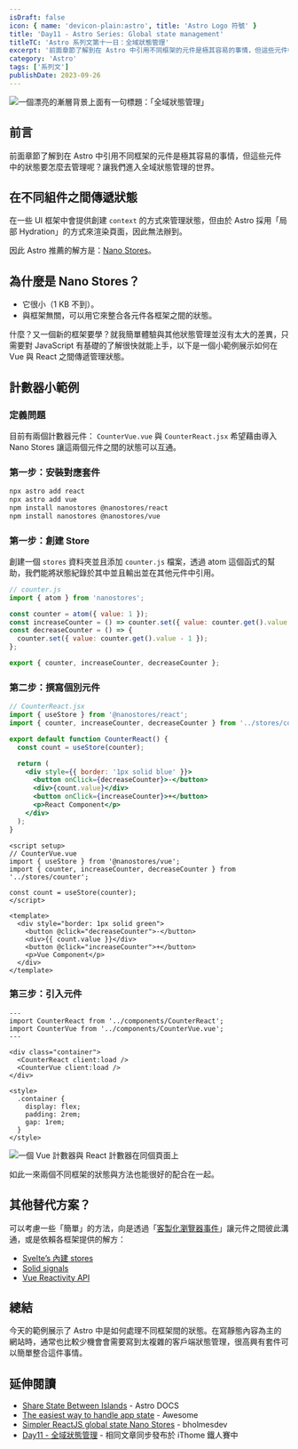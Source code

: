 ```yaml
---
isDraft: false
icon: { name: 'devicon-plain:astro', title: 'Astro Logo 符號' }
title: 'Day11 - Astro Series: Global state management'
titleTC: 'Astro 系列文第十一日：全域狀態管理'
excerpt: '前面章節了解到在 Astro 中引用不同框架的元件是極其容易的事情，但這些元件中的狀態要怎麼去管理呢？在一些 UI 框架中會提供創建 `context` 的方式來管理狀態，但由於 Astro 採用「局部 Hydration」的方式來渲染頁面，因此無法辦到，但我們可以額外使用 Nano Stores 來達成這點。'
category: 'Astro'
tags: ['系列文']
publishDate: 2023-09-26
---
```


![一個漂亮的漸層背景上面有一句標題：「全域狀態管理」](./day11-global-state-management.webp)

## 前言

前面章節了解到在 Astro 中引用不同框架的元件是極其容易的事情，但這些元件中的狀態要怎麼去管理呢？讓我們進入全域狀態管理的世界。

## 在不同組件之間傳遞狀態

在一些 UI 框架中會提供創建 `context` 的方式來管理狀態，但由於 Astro 採用「局部 Hydration」的方式來渲染頁面，因此無法辦到。

因此 Astro 推薦的解方是：[Nano Stores](https://github.com/nanostores/nanostores)。

## 為什麼是 Nano Stores？

- 它很小（1 KB 不到）。
- 與框架無關，可以用它來整合各元件各框架之間的狀態。

什麼？又一個新的框架要學？就我簡單體驗與其他狀態管理並沒有太大的差異，只需要對 JavaScript 有基礎的了解很快就能上手，以下是一個小範例展示如何在 Vue 與 React 之間傳遞管理狀態。

## 計數器小範例

### 定義問題

目前有兩個計數器元件： `CounterVue.vue` 與 `CounterReact.jsx` 希望藉由導入 Nano Stores 讓這兩個元件之間的狀態可以互通。

### 第一步：安裝對應套件

```bash
npx astro add react
npx astro add vue
npm install nanostores @nanostores/react
npm install nanostores @nanostores/vue

```

### 第一步：創建 Store

創建一個 `stores` 資料夾並且添加 `counter.js` 檔案，透過 atom 這個函式的幫助，我們能將狀態紀錄於其中並且輸出並在其他元件中引用。

```js
// counter.js
import { atom } from 'nanostores';

const counter = atom({ value: 1 });
const increaseCounter = () => counter.set({ value: counter.get().value + 1 });
const decreaseCounter = () => {
  counter.set({ value: counter.get().value - 1 });
};

export { counter, increaseCounter, decreaseCounter };
```

### 第二步：撰寫個別元件

```jsx
// CounterReact.jsx
import { useStore } from '@nanostores/react';
import { counter, increaseCounter, decreaseCounter } from '../stores/counter';

export default function CounterReact() {
  const count = useStore(counter);

  return (
    <div style={{ border: '1px solid blue' }}>
      <button onClick={decreaseCounter}>-</button>
      <div>{count.value}</div>
      <button onClick={increaseCounter}>+</button>
      <p>React Component</p>
    </div>
  );
}
```

```vue
<script setup>
// CounterVue.vue
import { useStore } from '@nanostores/vue';
import { counter, increaseCounter, decreaseCounter } from '../stores/counter';

const count = useStore(counter);
</script>

<template>
  <div style="border: 1px solid green">
    <button @click="decreaseCounter">-</button>
    <div>{{ count.value }}</div>
    <button @click="increaseCounter">+</button>
    <p>Vue Component</p>
  </div>
</template>
```

### 第三步：引入元件

```astro
---
import CounterReact from '../components/CounterReact';
import CounterVue from '../components/CounterVue.vue';
---

<div class="container">
  <CounterReact client:load />
  <CounterVue client:load />
</div>

<style>
  .container {
    display: flex;
    padding: 2rem;
    gap: 1rem;
  }
</style>
```

![一個 Vue 計數器與 React 計數器在同個頁面上](./counter-example.png)

如此一來兩個不同框架的狀態與方法也能很好的配合在一起。

## 其他替代方案？

可以考慮一些「簡單」的方法，向是透過「[客製化瀏覽器事件](https://developer.mozilla.org/zh-TW/docs/Web/Events/Creating_and_triggering_events)」讓元件之間彼此溝通，或是依賴各框架提供的解方：

- [Svelte’s 內建 stores](https://docs.astro.build/en/core-concepts/sharing-state/#why-nano-stores)
- [Solid signals](https://www.solidjs.com/docs/latest)
- [Vue Reactivity API](https://vuejs.org/guide/scaling-up/state-management.html#simple-state-management-with-reactivity-api)

## 總結

今天的範例展示了 Astro 中是如何處理不同框架間的狀態。在寫靜態內容為主的網站時，通常也比較少機會會需要寫到太複雜的客戶端狀態管理，很高興有套件可以簡單整合這件事情。

## 延伸閱讀

- [Share State Between Islands](https://docs.astro.build/en/core-concepts/sharing-state/) - Astro DOCS
- [The easiest way to handle app state](https://www.youtube.com/watch?v=gVTAZOryDAo) - Awesome
- [Simpler ReactJS global state Nano Stores](https://www.youtube.com/shorts/EmSINUHtXkY) - bholmesdev
- [Day11 - 全域狀態管理](https://ithelp.ithome.com.tw/articles/10327515) - 相同文章同步發布於 iThome 鐵人賽中
